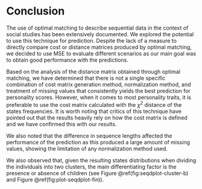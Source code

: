 # Conclusion {.unnumbered}

The use of optimal matching to describe sequential data in the context of social studies has been extensively documented. We explored the potential to use this technique for prediction. Despite the lack of a measure to directly compare cost or distance matrices produced by optimal matching, we decided to use MSE to evaluate different scenarios as our main goal was to obtain good performance with the predictions.

Based on the analysis of the distance matrix obtained through optimal matching, we have determined that there is not a single specific combination of cost matrix generation method, normalization method, and treatment of missing values that consistently yields the best prediction for personality scores. However, when it comes to most personality traits, it is preferable to use the cost matrix calculated with the $\chi^2$ distance of the states frequencies. It is worth noting that critics of this technique have pointed out that the results heavily rely on how the cost matrix is defined and we have confirmed this with our results.

We also noted that the difference in sequence lengths affected the performance of the prediction as this produced a large amount of missing values, showing the limitation of any normalization method used.

We also observed that, given the resulting states distributions when dividing the individuals into two clusters, the main differentiating factor is the presence or absence of children (see Figure \@ref(fig:seqdplot-cluster-b) and Figure \@ref(fig:plot-seqdplot-fin)).